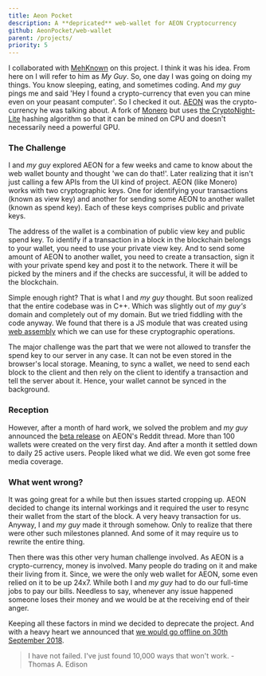 ```yaml
---
title: Aeon Pocket
description: A **depricated** web-wallet for AEON Cryptocurrency
github: AeonPocket/web-wallet
parent: /projects/
priority: 5
---
```


I collaborated with [MehKnown](https://twitter.com/Delta_Maniac) on this project. I think it was his idea.
From here on I will refer to him as _My Guy_. So, one day I was going on doing my things. You know sleeping,
eating, and sometimes coding. And _my guy_ pings me and said 'Hey I found a crypto-currency that even you
can mine even on your peasant computer'. So I checked it out. [AEON](https://www.aeon.cash/) was the crypto-currency
he was talking about. A fork of [Monero](https://www.getmonero.org/) but uses [the CryptoNight-Lite](https://en.bitcoinwiki.org/wiki/CryptoNight-Lite)
hashing algorithm so that it can be mined on CPU and doesn't necessarily need a powerful GPU.

### The Challenge

I and _my guy_ explored AEON for a few weeks and came to know about the web wallet bounty and thought 'we can do that!'.
Later realizing that it isn't just calling a few APIs from the UI kind of project. AEON (like Monero) works with
two cryptographic keys. One for identifying your transactions (known as view key) and another for sending some AEON to 
another wallet (known as spend key). Each of these keys comprises public and private keys. 

The address of the wallet is a combination of public view key and public spend key. To identify if a transaction in a block
in the blockchain belongs to your wallet, you need to use your private view key. And to send some amount of AEON to
another wallet, you need to create a transaction, sign it with your private spend key and post it to the network.
There it will be picked by the miners and if the checks are successful, it will be added to the blockchain.

Simple enough right? That is what I and _my guy_ thought. But soon realized that the entire codebase was in C++. Which was
slightly out of _my guy's_ domain and completely out of my domain. But we tried fiddling with the code anyway. We found that
there is a JS module that was created using [web assembly](https://webassembly.org/) which we can use for these cryptographic
operations.

The major challenge was the part that we were not allowed to transfer the spend key to our server in any case. It can not be
even stored in the browser's local storage. Meaning, to sync a wallet, we need to send each block to the client and then
rely on the client to identify a transaction and tell the server about it. Hence, your wallet cannot be synced in the
background.

### Reception

However, after a month of hard work, we solved the problem and _my guy_ announced the [beta release](https://www.reddit.com/r/Aeon/comments/7qceqa/aeon_pocket_secure_web_wallet_for_aeon/)
on AEON's Reddit thread. More than 100 wallets were created on the very first day. And after a month it settled down to
daily 25 active users. People liked what we did. We even got some free media coverage.

### What went wrong?

It was going great for a while but then issues started cropping up. AEON decided to change its internal workings and it
required the user to resync their wallet from the start of the block. A very heavy transaction for us. Anyway, I and _my guy_
made it through somehow. Only to realize that there were other such milestones planned. And some of it may require us to
rewrite the entire thing.

Then there was this other very human challenge involved. As AEON is a crypto-currency, money is involved. Many people do
trading on it and make their living from it. Since, we were the only web wallet for AEON, some even relied on it to be up 24x7.
While both I and _my guy_ had to do our full-time jobs to pay our bills. Needless to say, whenever any issue happened
someone loses their money and we would be at the receiving end of their anger.

Keeping all these factors in mind we decided to deprecate the project. And with a heavy heart we announced that [we would
go offline on 30th September 2018](https://www.reddit.com/r/Aeon/comments/9dw2vl/aeon_pocket_shutting_down_on_30th_september_2018/).

> I have not failed. I've just found 10,000 ways that won't work. - Thomas A. Edison